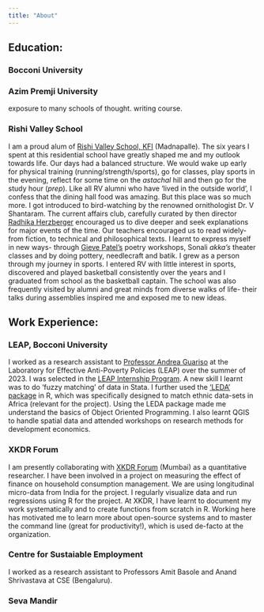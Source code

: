 ```yaml
---
title: "About"
---
```


## Education:

### Bocconi University

### Azim Premji University

exposure to many schools of thought. writing course.

### Rishi Valley School

I am a proud alum of [Rishi Valley School, KFI](https://www.rishivalley.org/) (Madnapalle). The six years I spent at this residential school have greatly shaped me and my outlook towards life. Our days had a balanced structure. We would wake up early for physical training (running/strength/sports), go for classes, play sports in the evening, reflect for some time on the *astachal* hill and then go for the study hour (*prep*). Like all RV alumni who have 'lived in the outside world', I confess that the dining hall food was amazing. But this place was so much more. I got introduced to bird-watching by the renowned ornithologist Dr. V Shantaram. The current affairs club, carefully curated by then director [Radhika Herzberger](https://en.wikipedia.org/wiki/Radhika_Herzberger) encouraged us to dive deeper and seek explanations for major events of the time. Our teachers encouraged us to read widely- from fiction, to technical and philosophical texts. I learnt to express myself in new ways- through [Gieve Patel's](https://en.wikipedia.org/wiki/Gieve_Patel) poetry workshops, Sonali *akka's* theater classes and by doing pottery, needlecraft and batik. I grew as a person through my journey in sports. I entered RV with little interest in sports, discovered and played basketball consistently over the years and I graduated from school as the basketball captain. The school was also frequently visited by alumni and great minds from diverse walks of life- their talks during assemblies inspired me and exposed me to new ideas.

## Work Experience:

### LEAP, Bocconi University

I worked as a research assistant to [Professor Andrea Guariso](https://www.andreaguariso.net/home) at the Laboratory for Effective Anti-Poverty Policies (LEAP) over the summer of 2023. I was selected in the [LEAP Internship Program](https://leap.unibocconi.eu/vacancies/internship-program). A new skill I learnt was to do 'fuzzy matching' of data in Stata. I further used the ['LEDA' package](https://github.com/carl-mc/LEDA) in R, which was specifically designed to match ethnic data-sets in Africa (relevant for the project). Using the LEDA package made me understand the basics of Object Oriented Programming. I also learnt QGIS to handle spatial data and attended workshops on research methods for development economics.

### XKDR Forum

I am presently collaborating with [XKDR Forum](https://xkdr.org/) (Mumbai) as a quantitative researcher. I have been involved in a project on measuring the effect of finance on household consumption management. We are using longitudinal micro-data from India for the project. I regularly visualize data and run regressions using R for the project. At XKDR, I have learnt to document my work systematically and to create functions from scratch in R. Working here has motivated me to learn more about open-source systems and to master the command line (great for productivity!), which is used de-facto at the organization.

### Centre for Sustaiable Employment

I worked as a research assistant to Professors Amit Basole and Anand Shrivastava at CSE (Bengaluru). ️

### Seva Mandir
